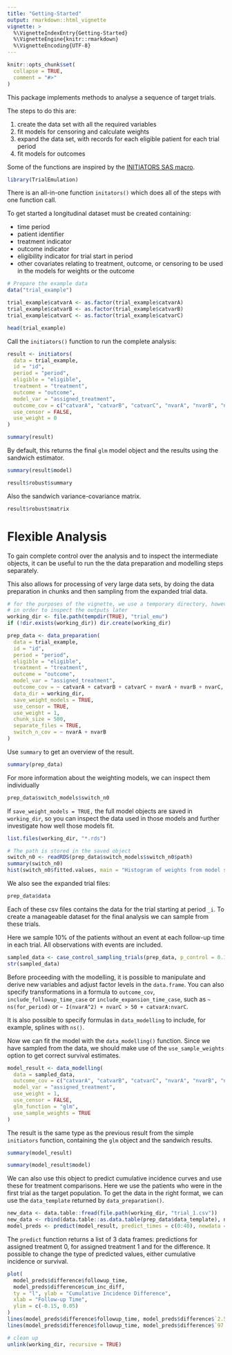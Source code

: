 ```yaml
---
title: "Getting-Started"
output: rmarkdown::html_vignette
vignette: >
  %\VignetteIndexEntry{Getting-Started}
  %\VignetteEngine{knitr::rmarkdown}
  %\VignetteEncoding{UTF-8}
---
```


```r
knitr::opts_chunk$set(
  collapse = TRUE,
  comment = "#>"
)
```

This package implements methods to analyse a sequence of target trials.

The steps to do this are:

 1. create the data set with all the required variables
 2. fit models for censoring and calculate weights
 3. expand the data set, with records for each eligible patient for each trial period
 4. fit models for outcomes

Some of the functions are inspired by the [INITIATORS SAS macro](https://causalab.sph.harvard.edu/software/).

```r
library(TrialEmulation)
```


There is an all-in-one function `initators()` which does all of the steps with one function call.

To get started a longitudinal dataset must be created containing:

 * time period
 * patient identifier
 * treatment indicator
 * outcome indicator
 * eligibility indicator for trial start in period
 * other covariates relating to treatment, outcome, or censoring to be used in the models for weights or the outcome
 

```r
# Prepare the example data
data("trial_example")

trial_example$catvarA <- as.factor(trial_example$catvarA)
trial_example$catvarB <- as.factor(trial_example$catvarB)
trial_example$catvarC <- as.factor(trial_example$catvarC)

head(trial_example)
```

Call the `initiators()` function to run the complete analysis:
```r
result <- initiators(
  data = trial_example,
  id = "id",
  period = "period",
  eligible = "eligible",
  treatment = "treatment",
  outcome = "outcome",
  model_var = "assigned_treatment",
  outcome_cov = c("catvarA", "catvarB", "catvarC", "nvarA", "nvarB", "nvarC"),
  use_censor = FALSE,
  use_weight = 0
)
```


```r
summary(result)
```

By default, this returns the final `glm` model object and the results using the sandwich estimator.
```r
summary(result$model)
```

```r
result$robust$summary
```

Also the sandwich variance-covariance matrix.
```r
result$robust$matrix
```


# Flexible Analysis

To gain complete control over the analysis and to inspect the intermediate objects, it can
be useful to run the the data preparation and modelling steps separately.

This also allows for processing of very large data sets, by doing the data preparation in chunks and then
sampling from the expanded trial data.

```r
# for the purposes of the vignette, we use a temporary directory, however it may be useful to use a permanent location
# in order to inspect the outputs later
working_dir <- file.path(tempdir(TRUE), "trial_emu")
if (!dir.exists(working_dir)) dir.create(working_dir)
```

```r
prep_data <- data_preparation(
  data = trial_example,
  id = "id",
  period = "period",
  eligible = "eligible",
  treatment = "treatment",
  outcome = "outcome",
  model_var = "assigned_treatment",
  outcome_cov = ~ catvarA + catvarB + catvarC + nvarA + nvarB + nvarC,
  data_dir = working_dir,
  save_weight_models = TRUE,
  use_censor = TRUE,
  use_weight = 1,
  chunk_size = 500,
  separate_files = TRUE,
  switch_n_cov = ~ nvarA + nvarB
)
```

Use `summary` to get an overview of the result.
```r
summary(prep_data)
```

For more information about the weighting models, we can inspect them individually
```r
prep_data$switch_models$switch_n0
```

If `save_weight_models = TRUE,` the full model objects are saved in `working_dir`, so you can inspect the data used in those models and further investigate how well those models fit.
```r
list.files(working_dir, "*.rds")

# The path is stored in the saved object
switch_n0 <- readRDS(prep_data$switch_models$switch_n0$path)
summary(switch_n0)
hist(switch_n0$fitted.values, main = "Histogram of weights from model switch_n0")
```

We also see the expanded trial files:
```r
prep_data$data
```

Each of these csv files contains the data for the trial starting at period `_i`.
To create a manageable dataset for the final analysis we can sample from these trials.

Here we sample 10% of the patients without an event at each follow-up time in each trial. All 
observations with events are included.
```r
sampled_data <- case_control_sampling_trials(prep_data, p_control = 0.1)
str(sampled_data)
```

Before proceeding with the modelling, it is possible to manipulate and derive new variables and adjust factor levels
in the `data.frame`. You can also specify transformations in a formula to `outcome_cov`, 
`include_followup_time_case` or `include_expansion_time_case`, such as `~ ns(for_period)` or 
`~ I(nvarA^2) + nvarC > 50 + catvarA:nvarC`.

It is also possible to specify formulas in `data_modelling` to include, for example, splines with
`ns()`.

Now we can fit the model with the `data_modelling()` function. Since we have sampled from the data, 
we should make use of the `use_sample_weights` option to get correct survival estimates.

```r
model_result <- data_modelling(
  data = sampled_data,
  outcome_cov = c("catvarA", "catvarB", "catvarC", "nvarA", "nvarB", "nvarC"),
  model_var = "assigned_treatment",
  use_weight = 1,
  use_censor = FALSE,
  glm_function = "glm",
  use_sample_weights = TRUE
)
```

The result is the same type as the previous result from the simple `initiators` function, 
containing the `glm` object and the sandwich results.

```r
summary(model_result)
```

```r
summary(model_result$model)
```

We can also use this object to predict cumulative incidence curves and use these for treatment comparisons.
Here we use the patients who were in the first trial as the target population. To get the data in the right format,
we can use the `data_template` returned by `data_preparation()`.

```r
new_data <- data.table::fread(file.path(working_dir, "trial_1.csv"))
new_data <- rbind(data.table::as.data.table(prep_data$data_template), new_data)
model_preds <- predict(model_result, predict_times = c(0:40), newdata = new_data, type = "cum_inc")
```

The `predict` function returns a list of 3 data frames: predictions for assigned treatment 0, for assigned treatment 1
and for the difference. It possible to change the type of predicted values, either cumulative incidence or survival.

```r
plot(
  model_preds$difference$followup_time,
  model_preds$difference$cum_inc_diff,
  ty = "l", ylab = "Cumulative Incidence Difference",
  xlab = "Follow-up Time",
  ylim = c(-0.15, 0.05)
)
lines(model_preds$difference$followup_time, model_preds$difference$`2.5%`, lty = 2)
lines(model_preds$difference$followup_time, model_preds$difference$`97.5%`, lty = 2)
```


```r
# clean up
unlink(working_dir, recursive = TRUE)
```
